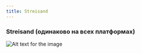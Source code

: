 ```yaml
---
title: Streisand
---
```





### Streisand (одинаково на всех платформах)

![Alt text for the image](https://vpnghost.space/manual/streisand.png)